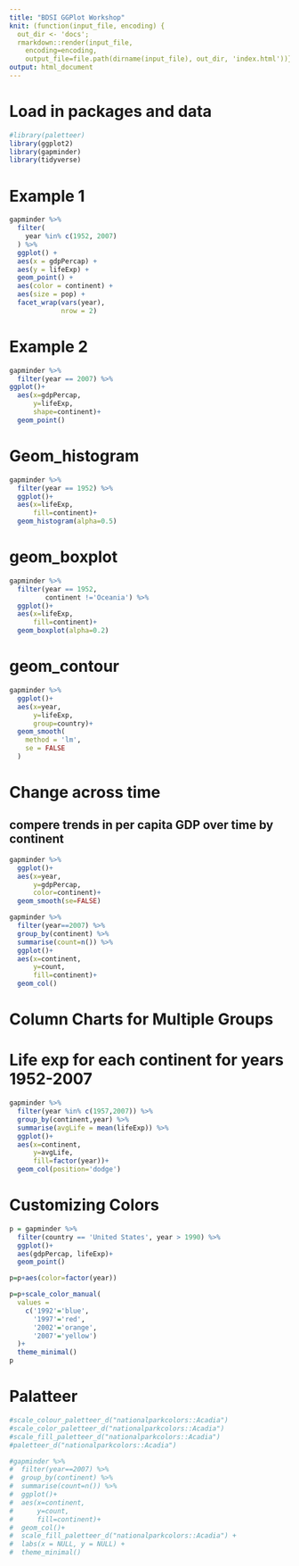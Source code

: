 ```yaml
---
title: "BDSI GGPlot Workshop"
knit: (function(input_file, encoding) {
  out_dir <- 'docs';
  rmarkdown::render(input_file,
    encoding=encoding,
    output_file=file.path(dirname(input_file), out_dir, 'index.html'))})
output: html_document
---
```


# Load in packages and data

```r
#library(paletteer)
library(ggplot2)
library(gapminder)
library(tidyverse)
```

# Example 1

```r

gapminder %>% 
  filter(
    year %in% c(1952, 2007)
  ) %>% 
  ggplot() +
  aes(x = gdpPercap) +
  aes(y = lifeExp) +
  geom_point() +
  aes(color = continent) +
  aes(size = pop) +
  facet_wrap(vars(year),
             nrow = 2)

```

# Example 2

```r
gapminder %>% 
  filter(year == 2007) %>% 
ggplot()+
  aes(x=gdpPercap,
      y=lifeExp,
      shape=continent)+
  geom_point()
```

# Geom_histogram

```r
gapminder %>% 
  filter(year == 1952) %>% 
  ggplot()+
  aes(x=lifeExp,
      fill=continent)+
  geom_histogram(alpha=0.5)
```

# geom_boxplot

```r
gapminder %>% 
  filter(year == 1952,
         continent !='Oceania') %>% 
  ggplot()+
  aes(x=lifeExp,
      fill=continent)+
  geom_boxplot(alpha=0.2)
```

# geom_contour

```r
gapminder %>% 
  ggplot()+
  aes(x=year,
      y=lifeExp,
      group=country)+
  geom_smooth(
    method = 'lm',
    se = FALSE
  )

```

# Change across time

## compere trends in per capita GDP over time by continent

```r
gapminder %>% 
  ggplot()+
  aes(x=year,
      y=gdpPercap,
      color=continent)+
  geom_smooth(se=FALSE)
```

```r
gapminder %>% 
  filter(year==2007) %>% 
  group_by(continent) %>%
  summarise(count=n()) %>% 
  ggplot()+
  aes(x=continent,
      y=count,
      fill=continent)+
  geom_col()
```

# Column Charts for Multiple Groups

# Life exp for each continent for years 1952-2007

```r
gapminder %>% 
  filter(year %in% c(1957,2007)) %>% 
  group_by(continent,year) %>% 
  summarise(avgLife = mean(lifeExp)) %>% 
  ggplot()+
  aes(x=continent,
      y=avgLife,
      fill=factor(year))+
  geom_col(position='dodge')
```

# Customizing Colors

```r
p = gapminder %>% 
  filter(country == 'United States', year > 1990) %>% 
  ggplot()+
  aes(gdpPercap, lifeExp)+
  geom_point()

p=p+aes(color=factor(year))

p=p+scale_color_manual(
  values = 
    c('1992'='blue',
      '1997'='red',
      '2002'='orange',
      '2007'='yellow')
  )+
  theme_minimal()
p
```

# Palatteer

```r
#scale_colour_paletteer_d("nationalparkcolors::Acadia")
#scale_color_paletteer_d("nationalparkcolors::Acadia")
#scale_fill_paletteer_d("nationalparkcolors::Acadia")
#paletteer_d("nationalparkcolors::Acadia")

#gapminder %>% 
#  filter(year==2007) %>% 
#  group_by(continent) %>%
#  summarise(count=n()) %>% 
#  ggplot()+
#  aes(x=continent,
#      y=count,
#      fill=continent)+
#  geom_col()+
#  scale_fill_paletteer_d("nationalparkcolors::Acadia") +
#  labs(x = NULL, y = NULL) +
#  theme_minimal()
```
